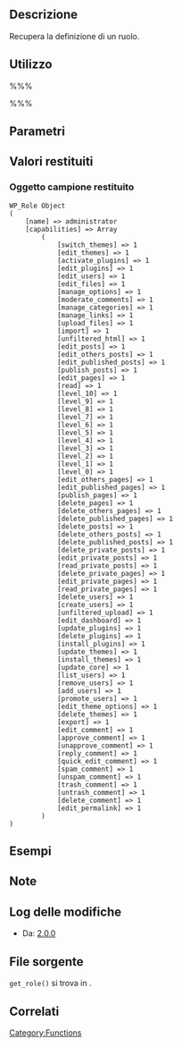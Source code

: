 {{Languages|
{{en|Function Reference/get_role}}
{{it|Riferimento funzioni/get_role}}
}}

== Descrizione ==

Recupera la definizione di un ruolo.

== Utilizzo ==

%%% <?php get_role( $role ); ?> %%%

== Parametri ==

{{it:Parameter|$role|string|Nome del ruolo.}}

== Valori restituiti ==

{{it:Return||mixed|Restituisce un oggetto WP_Role in caso di successo, null in caso di fallimento.}}

=== Oggetto campione restituito ===
<pre>
WP_Role Object
(
    [name] => administrator
    [capabilities] => Array
        (
            [switch_themes] => 1
            [edit_themes] => 1
            [activate_plugins] => 1
            [edit_plugins] => 1
            [edit_users] => 1
            [edit_files] => 1
            [manage_options] => 1
            [moderate_comments] => 1
            [manage_categories] => 1
            [manage_links] => 1
            [upload_files] => 1
            [import] => 1
            [unfiltered_html] => 1
            [edit_posts] => 1
            [edit_others_posts] => 1
            [edit_published_posts] => 1
            [publish_posts] => 1
            [edit_pages] => 1
            [read] => 1
            [level_10] => 1
            [level_9] => 1
            [level_8] => 1
            [level_7] => 1
            [level_6] => 1
            [level_5] => 1
            [level_4] => 1
            [level_3] => 1
            [level_2] => 1
            [level_1] => 1
            [level_0] => 1
            [edit_others_pages] => 1
            [edit_published_pages] => 1
            [publish_pages] => 1
            [delete_pages] => 1
            [delete_others_pages] => 1
            [delete_published_pages] => 1
            [delete_posts] => 1
            [delete_others_posts] => 1
            [delete_published_posts] => 1
            [delete_private_posts] => 1
            [edit_private_posts] => 1
            [read_private_posts] => 1
            [delete_private_pages] => 1
            [edit_private_pages] => 1
            [read_private_pages] => 1
            [delete_users] => 1
            [create_users] => 1
            [unfiltered_upload] => 1
            [edit_dashboard] => 1
            [update_plugins] => 1
            [delete_plugins] => 1
            [install_plugins] => 1
            [update_themes] => 1
            [install_themes] => 1
            [update_core] => 1
            [list_users] => 1
            [remove_users] => 1
            [add_users] => 1
            [promote_users] => 1
            [edit_theme_options] => 1
            [delete_themes] => 1
            [export] => 1
            [edit_comment] => 1
            [approve_comment] => 1
            [unapprove_comment] => 1
            [reply_comment] => 1
            [quick_edit_comment] => 1
            [spam_comment] => 1
            [unspam_comment] => 1
            [trash_comment] => 1
            [untrash_comment] => 1
            [delete_comment] => 1
            [edit_permalink] => 1
        )
)
</pre>

== Esempi ==

== Note ==

== Log delle modifiche ==

* Da: [[Version 2.0|2.0.0]]

== File sorgente ==

<code>get_role()</code> si trova in {{Trac|wp-includes/capabilities.php}}.

== Correlati ==

{{Role and Capability Tags}}

{{it:Tag Footer}}

[[Category:Functions]]